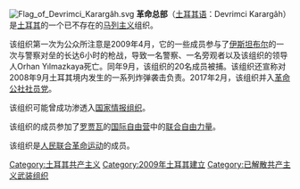 [[File:Flag_of_Devrimci_Karargâh.svg|thumbnail]]
'''革命总部'''（[[土耳其语|土耳其语]]：Devrimci Karargâh）是[[土耳其|土耳其]]的一个已不存在的[[马列主义|马列主义]]组织。

该组织第一次为公众所注意是2009年4月，它的一些成员参与了[[伊斯坦布尔|伊斯坦布尔]]的一次与警察对垒的长达6小时的枪战，导致一名警察、一名旁观者以及该组织的领导人Orhan Yılmazkaya死亡。同年9月，该组织的20名成员被捕。该组织还宣称对2008年9月土耳其境内发生的一系列炸弹袭击负责。2017年2月，该组织并入[[革命公社社员党|革命公社社员党]]。

该组织可能曾成功渗透入[[国家情报组织_(土耳其)|国家情报组织]]。

该组织的成员参加了[[罗贾瓦|罗贾瓦]]的[[国际自由营|国际自由营]]中的[[联合自由力量|联合自由力量]]。

该组织是[[人民联合革命运动|人民联合革命运动]]的成员。

[[Category:土耳其共产主义|Category:土耳其共产主义]]
[[Category:2009年土耳其建立|Category:2009年土耳其建立]]
[[Category:已解散共产主义武装组织|Category:已解散共产主义武装组织]]